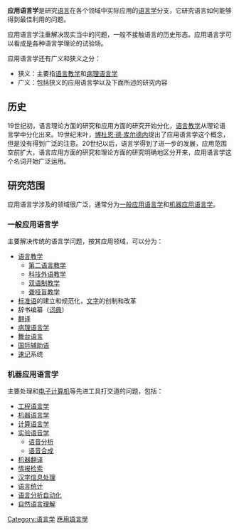 {{Linguistics}}
{{Expert|time=2015-12-14T03:39:07+00:00}}
{{distinguish|语用学}}

'''应用语言学'''是研究[[语言|语言]]在各个领域中实际应用的[[语言学|语言学]]分支，它研究语言如何能够得到最佳利用的问题。

应用语言学注重解决现实当中的问题，一般不接触语言的历史形态。应用语言学可以看成是各种语言学理论的试验场。

应用语言学还有广义和狭义之分：
* 狭义：主要指[[语言教学|语言教学]]和[[病理语言学|病理语言学]]
* 广义：包括狭义的应用语言学以及下面所述的研究内容

== 历史 ==

19世纪初，语言理论方面的研究和应用方面的研究开始分化，[[语言教学|语言教学]]从理论语言学中分化出来。19世纪末叶，[[博杜恩·德·库尔德内|博杜恩·德·库尔德内]]提出了应用语言学这个概念，但是没有得到广泛的注意。20世纪以后，语言学得到了进一步的发展，应用范围空前扩大，语言应用方面的研究和理论方面的研究明确地区分开来，应用语言学这个名词开始广泛运用。

== 研究范围 ==

应用语言学涉及的领域很广泛，通常分为[[一般应用语言学|一般应用语言学]]和[[机器应用语言学|机器应用语言学]]。

=== 一般应用语言学 ===

主要解决传统的语言学问题，按其应用领域，可以分为：
* [[语言教学|语言教学]]
** [[第二语言教学|第二语言教学]]
** [[科技外语教学|科技外语教学]]
** [[双语制教学|双语制教学]]
** [[聋哑盲教学|聋哑盲教学]]
* [[标准语|标准语]]的建立和规范化，[[文字|文字]]的创制和改革
* 辞书编纂（[[词典|词典]]）
* [[翻译|翻译]]
* [[病理语言学|病理语言学]]
* [[舞台语言|舞台语言]]
* [[国际辅助语|国际辅助语]]
* [[速记|速记]]系统

=== 机器应用语言学 ===

主要处理和[[电子计算机|电子计算机]]等先进工具打交道的问题，包括：
* [[工程语言学|工程语言学]]
* [[机器语言学|机器语言学]]
* [[计算语言学|计算语言学]]
* [[实验语音学|实验语音学]]
** [[语音分析|语音分析]]
** [[语音合成|语音合成]]
* [[机器翻译|机器翻译]]
* [[情报检索|情报检索]]
* [[汉字信息处理|汉字信息处理]]
* [[语言统计|语言统计]]
* [[语言分析自动化|语言分析自动化]]
* [[自然语言理解|自然语言理解]]

{{Authority control}}
[[Category:语言学|Category:语言学]]
[[Category:應用語言學|]]